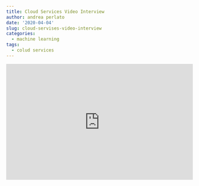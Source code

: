 ```yaml
---
title: Cloud Services Video Interview
author: andrea perlato
date: '2020-04-04'
slug: cloud-servises-video-interview
categories:
  - machine learning
tags:
  - colud services
---
```

<style>
body {
text-align: justify}
.rwd-video {
    height: 0;
    overflow: hidden;
    padding-bottom: 56.25%;
    padding-top: 30px;
    position: relative;
}
.rwd-video iframe,
.rwd-video object,
.rwd-video embed {
    height: 100%;
    left: 0;
    position: absolute;
    top: 0;
    width: 100%;
}
</style>


<div class="rwd-video">
<iframe width="560" height="315" src="https://www.youtube.com/embed/U5S6wjtukIs" frameborder="0" allow="accelerometer; autoplay; encrypted-media; gyroscope; picture-in-picture" allowfullscreen></iframe></div>
